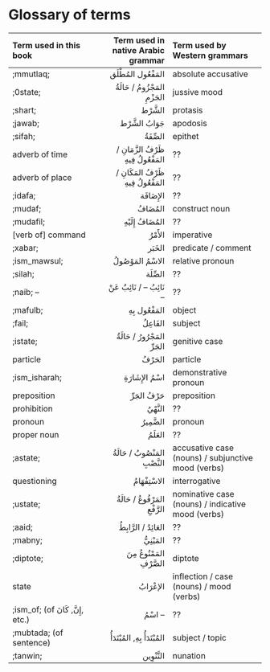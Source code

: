 # Glossary of terms

|Term used in this book | Term used in native Arabic grammar| Term used by Western grammars|
|:------|----:|:------|
|;mmutlaq; |[المَفْعُول المُطْلَق]{.ar} | absolute accusative |
|;0state; | [المَجْزُومُ]{.ar} / [حَالَةُ الجَزْمِ]{.ar}| jussive mood |
|;shart; | [الشَّرْط]{.ar} | protasis |
|;jawab; | [جَوَابُ الشَّرْط]{.ar} | apodosis |
|;sifah; |[الصِّفَةُ]{.ar} | epithet |
|adverb of time  |[ظَرْفُ الزَّمَانِ]{.ar} / [المَفْعُولُ فِيهِ]{.ar} | ?? |
|adverb of place |[ظَرْفُ المَكَانِ]{.ar} / [المَفْعُولُ فِيهِ]{.ar} | ?? |
|;idafa; |[الإِضَافَة]{.ar} | ?? |
|;mudaf; |[المُضَافُ]{.ar} | construct noun |
|;mudafil; |[المُضَافُ إِلَيْهِ]{.ar} | ?? |
|[verb of] command | [الأَمْرُ]{.ar} | imperative |
|;xabar; |[الخَبَر]{.ar} | predicate / comment |
|;ism_mawsul; |[الاسْمُ المَوْصُولُ]{.ar} | relative pronoun |
|;silah; |[الصِّلَة]{.ar} | ?? |
|;naib; -- |[نَائِبُ --]{.ar} / [نَائِبٌ عَنْ --]{.ar} | ?? |
|;mafulb; |[المَفْعُول بِهِ]{.ar} | object |
|;fail; |[الفَاعِلُ]{.ar} | subject |
|;istate; | [المَجْرُورُ]{.ar} / [حَالَةُ الجَرِّ]{.ar}| genitive case |
|particle|[الحَرْفُ]{.ar} | particle |
|;ism_isharah;|[اسْمُ الإِشَارَةِ]{.ar} | demonstrative pronoun |
|preposition|[حَرْفُ الجَرِّ]{.ar} | preposition |
|prohibition|[النَّهْيُ]{.ar} | ?? |
|pronoun|[الضَّمِيرُ]{.ar} | pronoun |
|proper noun|[العَلَمُ]{.ar} | ?? |
|;astate; | [المَنْصُوبُ]{.ar} / [حَالَةُ النَّصْبِ]{.ar}| accusative case (nouns) / subjunctive mood (verbs) |
|questioning|[الاسْتِفْهَامُ]{.ar} | interrogative |
|;ustate; | [المَرْفُوعُ]{.ar} / [حَالَةُ الرَّفْعِ]{.ar}| nominative case (nouns) / indicative mood (verbs) |
|;aaid; | [العَائِدُ]{.ar} / [الرَّابِطُ]{.ar} | ?? |
|;mabny;|[المَيْنِيُّ]{.ar} | ?? |
|;diptote;|[المَمْنُوعُ مِنَ الصَّرْفِ]{.ar} | diptote |
|state | [الإعْرَابُ]{.ar} | inflection / case (nouns) / mood (verbs) |
|;ism_of; (of [إِنَّ]{.ar}, [كَانَ]{.ar}, etc.) |[اسْمُ --]{.ar} | ?? |
|;mubtada; (of sentence) |[المُبْتَدَأُ بِهِ]{.ar}, [المُبْتَدَأُ]{.ar} | subject / topic |
|;tanwin; |[التَّنْوِين]{.ar} | nunation |

